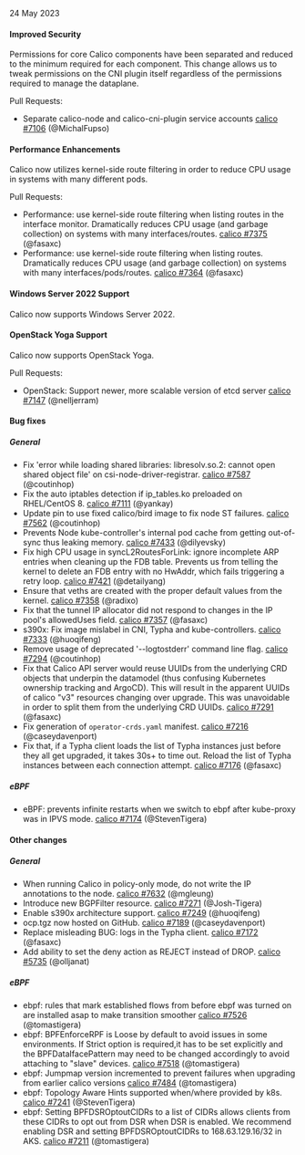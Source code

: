 
24 May 2023

#### Improved Security

Permissions for core Calico components have been separated and reduced to the minimum required for each component. This change allows us to tweak permissions on the CNI plugin itself regardless of the permissions required to manage the dataplane.

Pull Requests:

 - Separate calico-node and calico-cni-plugin service accounts [calico #7106](https://github.com/projectcalico/calico/pull/7106) (@MichalFupso)

#### Performance Enhancements

Calico now utilizes kernel-side route filtering in order to reduce CPU usage in systems with many different pods.

Pull Requests:

 - Performance: use kernel-side route filtering when listing routes in the interface monitor.  Dramatically reduces CPU usage (and garbage collection) on systems with many interfaces/routes. [calico #7375](https://github.com/projectcalico/calico/pull/7375) (@fasaxc)
 - Performance: use kernel-side route filtering when listing routes.  Dramatically reduces CPU usage (and garbage collection) on systems with many interfaces/pods/routes. [calico #7364](https://github.com/projectcalico/calico/pull/7364) (@fasaxc)

#### Windows Server 2022 Support

Calico now supports Windows Server 2022.

#### OpenStack Yoga Support

Calico now supports OpenStack Yoga.

Pull Requests:

 - OpenStack: Support newer, more scalable version of etcd server [calico #7147](https://github.com/projectcalico/calico/pull/7147) (@nelljerram)

#### Bug fixes

##### General

 - Fix 'error while loading shared libraries: libresolv.so.2: cannot open shared object file' on csi-node-driver-registrar. [calico #7587](https://github.com/projectcalico/calico/pull/7587) (@coutinhop)
 - Fix the auto iptables detection if ip_tables.ko preloaded on RHEL/CentOS 8. [calico #7111](https://github.com/projectcalico/calico/pull/7111) (@yankay)
 - Update pin to use fixed calico/bird image to fix node ST failures. [calico #7562](https://github.com/projectcalico/calico/pull/7562) (@coutinhop)
 - Prevents Node kube-controller's internal pod cache from getting out-of-sync thus leaking memory. [calico #7433](https://github.com/projectcalico/calico/pull/7433) (@dilyevsky)
 - Fix high CPU usage in syncL2RoutesForLink: ignore incomplete ARP entries when cleaning up the FDB table. Prevents us from telling the kernel to delete an FDB entry with no HwAddr, which fails triggering a retry loop. [calico #7421](https://github.com/projectcalico/calico/pull/7421) (@detailyang)
 - Ensure that veths are created with the proper default values from the kernel. [calico #7358](https://github.com/projectcalico/calico/pull/7358) (@radixo)
 - Fix that the tunnel IP allocator did not respond to changes in the IP pool's allowedUses field. [calico #7357](https://github.com/projectcalico/calico/pull/7357) (@fasaxc)
 - s390x: Fix image mislabel in CNI, Typha and kube-controllers. [calico #7333](https://github.com/projectcalico/calico/pull/7333) (@huoqifeng)
 - Remove usage of deprecated '--logtostderr' command line flag. [calico #7294](https://github.com/projectcalico/calico/pull/7294) (@coutinhop)
 - Fix that Calico API server would reuse UUIDs from the underlying CRD objects that underpin the datamodel (thus confusing Kubernetes ownership tracking and ArgoCD).  This will result in the apparent UUIDs of calico "v3" resources changing over upgrade.  This was unavoidable in order to split them from the underlying CRD UUIDs. [calico #7291](https://github.com/projectcalico/calico/pull/7291) (@fasaxc)
 - Fix generation of `operator-crds.yaml` manifest. [calico #7216](https://github.com/projectcalico/calico/pull/7216) (@caseydavenport)
 - Fix that, if a Typha client loads the list of Typha instances just before they all get upgraded, it takes 30s+ to time out.  Reload the list of Typha instances between each connection attempt. [calico #7176](https://github.com/projectcalico/calico/pull/7176) (@fasaxc)

##### eBPF

 - eBPF: prevents infinite restarts when we switch to ebpf after kube-proxy was in IPVS mode. [calico #7174](https://github.com/projectcalico/calico/pull/7174) (@StevenTigera)

#### Other changes

##### General

 - When running Calico in policy-only mode, do not write the IP annotations to the node. [calico #7632](https://github.com/projectcalico/calico/pull/7632) (@mgleung)
 - Introduce new BGPFilter resource. [calico #7271](https://github.com/projectcalico/calico/pull/7271) (@Josh-Tigera)
 - Enable s390x architecture support. [calico #7249](https://github.com/projectcalico/calico/pull/7249) (@huoqifeng)
 - ocp.tgz now hosted on GitHub. [calico #7189](https://github.com/projectcalico/calico/pull/7189) (@caseydavenport)
 - Replace misleading BUG: logs in the Typha client. [calico #7172](https://github.com/projectcalico/calico/pull/7172) (@fasaxc)
 - Add ability to set the deny action as REJECT instead of DROP. [calico #5735](https://github.com/projectcalico/calico/pull/5735) (@olljanat)

##### eBPF

 - ebpf: rules that mark established flows from before ebpf was turned on are installed asap to make transition smoother [calico #7526](https://github.com/projectcalico/calico/pull/7526) (@tomastigera)
 - ebpf: BPFEnforceRPF is Loose by default to avoid issues in some environments. If Strict option is required,it has to be set explicitly and the BPFDataIfacePattern may need to be changed accordingly to avoid attaching to "slave" devices. [calico #7518](https://github.com/projectcalico/calico/pull/7518) (@tomastigera)
 - ebpf: Jumpmap version incremented to prevent failures when upgrading from earlier calico versions [calico #7484](https://github.com/projectcalico/calico/pull/7484) (@tomastigera)
 - ebpf: Topology Aware Hints supported when/where provided by k8s. [calico #7241](https://github.com/projectcalico/calico/pull/7241) (@StevenTigera)
 - ebpf: Setting BPFDSROptoutCIDRs to a list of CIDRs allows clients from these CIDRs to opt out from DSR when DSR is enabled. We recommend enabling DSR and setting BPFDSROptoutCIDRs to 168.63.129.16/32 in AKS. [calico #7211](https://github.com/projectcalico/calico/pull/7211) (@tomastigera)

